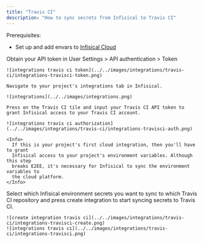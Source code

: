 ```yaml
---
title: "Travis CI"
description: "How to sync secrets from Infisical to Travis CI"
---
```


Prerequisites:

- Set up and add envars to [Infisical Cloud](https://app.infisical.com)

<Steps>
  <Step title="Authorize Infisical for Travis CI">
    Obtain your API token in User Settings > API authentication > Token

    ![integrations travis ci token](../../images/integrations/travis-ci/integrations-travisci-token.png)

    Navigate to your project's integrations tab in Infisical.

    ![integrations](../../images/integrations.png)

    Press on the Travis CI tile and input your Travis CI API token to grant Infisical access to your Travis CI account.

    ![integrations travis ci authorization](../../images/integrations/travis-ci/integrations-travisci-auth.png)

    <Info>
      If this is your project's first cloud integration, then you'll have to grant
      Infisical access to your project's environment variables. Although this step
      breaks E2EE, it's necessary for Infisical to sync the environment variables to
      the cloud platform.
    </Info>
  </Step>
  <Step title="Start integration">
    Select which Infisical environment secrets you want to sync to which Travis CI repository and press create integration to start syncing secrets to Travis CI.

    ![create integration travis ci](../../images/integrations/travis-ci/integrations-travisci-create.png)
    ![integrations travis ci](../../images/integrations/travis-ci/integrations-travisci.png)
  </Step>
</Steps>